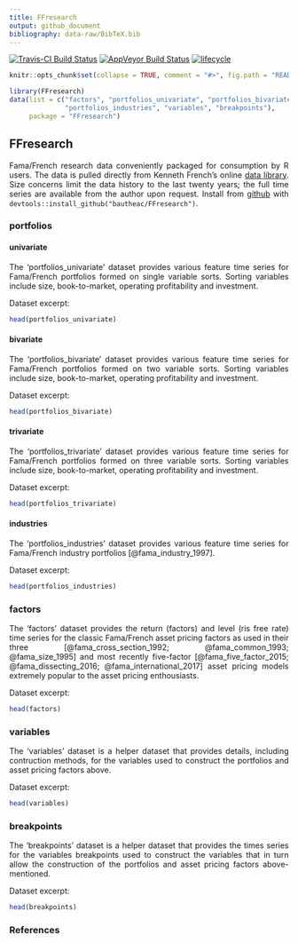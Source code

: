 ```yaml
---
title: FFresearch
output: github_document
bibliography: data-raw/BibTeX.bib
---
```


[![Travis-CI Build Status](https://travis-ci.org/bautheac/FFresearch.svg?branch=master)](https://travis-ci.org/bautheac/FFresearch)
[![AppVeyor Build Status](https://ci.appveyor.com/api/projects/status/github/bautheac/FFresearch?branch=master&svg=true)](https://ci.appveyor.com/project/bautheac/FFresearch)
[![lifecycle](https://img.shields.io/badge/lifecycle-experimental-orange.svg)](https://www.tidyverse.org/lifecycle/#experimental)

```r
knitr::opts_chunk$set(collapse = TRUE, comment = "#>", fig.path = "README-")

library(FFresearch)
data(list = c("factors", "portfolios_univariate", "portfolios_bivariate", "portfolios_trivariate", 
              "portfolios_industries", "variables", "breakpoints"), 
     package = "FFresearch")
```

<style> body {text-align: justify} </style>

## FFresearch

Fama/French research data conveniently packaged for consumption by R users. The data is pulled directly from Kenneth French's online [data library](http://mba.tuck.dartmouth.edu/pages/faculty/ken.french/data_library.html). Size concerns limit the data history to the last twenty years; the full time series are available from the author upon request. Install from [github](https://github.com/bautheac/FFresearch/) with `devtools::install_github("bautheac/FFresearch")`.


### portfolios

#### univariate

The 'portfolios_univariate' dataset provides various feature time series for Fama/French portfolios formed on single variable sorts. Sorting variables include size, book-to-market, operating profitability and investment.

Dataset excerpt:
```r
head(portfolios_univariate)
```

#### bivariate

The 'portfolios_bivariate' dataset provides various feature time series for Fama/French portfolios formed on two variable sorts. Sorting variables include size, book-to-market, operating profitability and investment.

Dataset excerpt:
```r
head(portfolios_bivariate)
```

#### trivariate

The 'portfolios_trivariate' dataset provides various feature time series for Fama/French portfolios formed on three variable sorts. Sorting variables include size, book-to-market, operating profitability and investment.

Dataset excerpt:
```r
head(portfolios_trivariate)
```


#### industries

The 'portfolios_industries' dataset provides various feature time series for Fama/French industry portfolios [@fama_industry_1997].

Dataset excerpt:
```r
head(portfolios_industries)
```


### factors

The 'factors' dataset provides the return (factors) and level (ris free rate) time series for the classic Fama/French asset pricing factors as used in their three [@fama_cross_section_1992; @fama_common_1993; @fama_size_1995] and most recently five-factor [@fama_five_factor_2015; @fama_dissecting_2016; @fama_international_2017] asset pricing models extremely popular to the asset pricing enthousiasts.  

Dataset excerpt:
```r
head(factors)
```


### variables

The 'variables' dataset is a helper dataset that provides details, including contruction methods, for the variables used to construct the portfolios and asset pricing factors above.

Dataset excerpt:
```r
head(variables)
```

### breakpoints

The 'breakpoints' dataset is a helper dataset that provides the times series for the variables breakpoints used to construct the variables that in turn allow the construction of the portfolios and asset pricing factors above-mentioned.

Dataset excerpt:
```r
head(breakpoints)
```


### References

